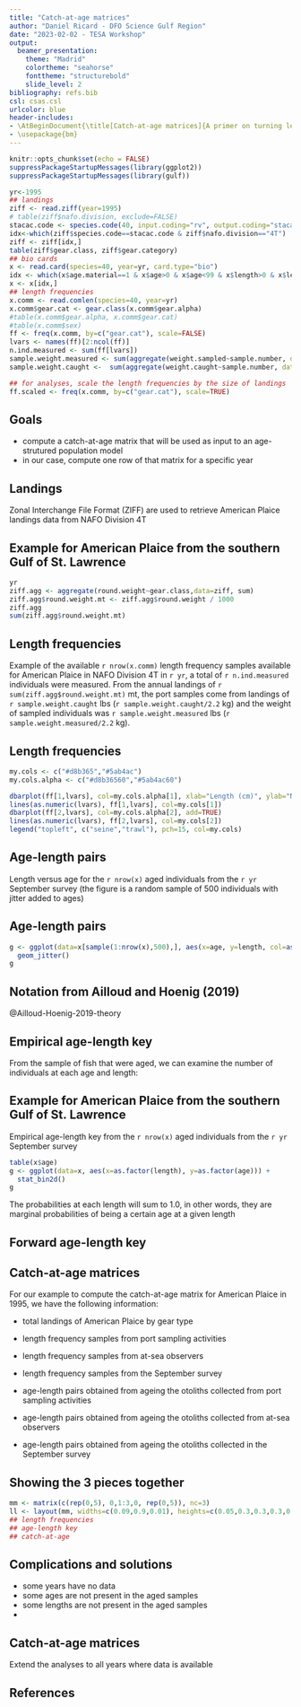 ```yaml
---
title: "Catch-at-age matrices"
author: "Daniel Ricard - DFO Science Gulf Region"
date: "2023-02-02 - TESA Workshop"
output: 
  beamer_presentation:
    theme: "Madrid"
    colortheme: "seahorse"
    fonttheme: "structurebold"
    slide_level: 2
bibliography: refs.bib
csl: csas.csl
urlcolor: blue
header-includes:
- \AtBeginDocument{\title[Catch-at-age matrices]{A primer on turning length frequencies into ages}}
- \usepackage{bm}
---
```


```r
knitr::opts_chunk$set(echo = FALSE)
suppressPackageStartupMessages(library(ggplot2))
suppressPackageStartupMessages(library(gulf))
```

```r
yr<-1995
## landings
ziff <- read.ziff(year=1995)
# table(ziff$nafo.division, exclude=FALSE)
stacac.code <- species.code(40, input.coding="rv", output.coding="stacac")
idx<-which(ziff$species.code==stacac.code & ziff$nafo.division=="4T")
ziff <- ziff[idx,]
table(ziff$gear.class, ziff$gear.category)
## bio cards
x <- read.card(species=40, year=yr, card.type="bio")
idx <- which(x$age.material==1 & x$age>0 & x$age<99 & x$length>0 & x$length<100 & x$stratum %in% c(415:439))
x <- x[idx,]
## length frequencies
x.comm <- read.comlen(species=40, year=yr)
x.comm$gear.cat <- gear.class(x.comm$gear.alpha)
#table(x.comm$gear.alpha, x.comm$gear.cat)
#table(x.comm$sex)
ff <- freq(x.comm, by=c("gear.cat"), scale=FALSE)
lvars <- names(ff)[2:ncol(ff)]
n.ind.measured <- sum(ff[lvars])
sample.weight.measured <- sum(aggregate(weight.sampled~sample.number, data=x.comm, sum))
sample.weight.caught <-  sum(aggregate(weight.caught~sample.number, data=x.comm, sum))

## for analyses, scale the length frequencies by the size of landings
ff.scaled <- freq(x.comm, by=c("gear.cat"), scale=TRUE)
```

## Goals

- compute a catch-at-age matrix that will be used as input to an age-strutured population model
- in our case, compute one row of that matrix for a specific year 


## Landings

Zonal Interchange File Format (ZIFF) are used to retrieve American Plaice landings data from NAFO Division 4T



## Example for American Plaice from the southern Gulf of St. Lawrence

```r
yr
ziff.agg <- aggregate(round.weight~gear.class,data=ziff, sum)
ziff.agg$round.weight.mt <- ziff.agg$round.weight / 1000
ziff.agg
sum(ziff.agg$round.weight.mt)

```

## Length frequencies

Example of the available `r nrow(x.comm)` length frequency samples available for American Plaice in NAFO Division 4T in `r yr`, a total of `r n.ind.measured` individuals were measured. From the annual landings of `r sum(ziff.agg$round.weight.mt)` mt, the port samples come from landings of `r sample.weight.caught` lbs (`r sample.weight.caught/2.2` kg) and the weight of sampled individuals was `r sample.weight.measured`  lbs (`r sample.weight.measured/2.2` kg).

## Length frequencies

```r
my.cols <- c("#d8b365","#5ab4ac")
my.cols.alpha <- c("#d8b36560","#5ab4ac60")

dbarplot(ff[1,lvars], col=my.cols.alpha[1], xlab="Length (cm)", ylab="Number of individuals")
lines(as.numeric(lvars), ff[1,lvars], col=my.cols[1])
dbarplot(ff[2,lvars], col=my.cols.alpha[2], add=TRUE)
lines(as.numeric(lvars), ff[2,lvars], col=my.cols[2])
legend("topleft", c("seine","trawl"), pch=15, col=my.cols)
```

## Age-length pairs

Length versus age for the `r nrow(x)` aged individuals from the `r yr` September survey (the figure is a random sample of 500 individuals with jitter added to ages)

## Age-length pairs

```r
g <- ggplot(data=x[sample(1:nrow(x),500),], aes(x=age, y=length, col=as.factor(sex))) +
  geom_jitter() 
g
```

## Notation from Ailloud and Hoenig (2019)

@Ailloud-Hoenig-2019-theory

\begin{small}
\begin{tabular}{p{8cm}ll}
Age class & $i$ &  $1,2,...,I$ \\
Length bin & $j$ & $1, 2,..., J$ \\
Year & $k$ & $1, 2,..., K$ \\
Number of fish of age $i$ and length bin $j$ in the age-length sample & $n_{ij}$ & \\
Number of fish of length $j$ in the length frequency sample & $y_{j}$ & \\
Number of fish of age $i$ in the age only sample & $x_{i}$ & \\
Total size of the age-length sample & $n$ & \\
Total size of the length frequency sample & $N$ & \\
Total size of the age only sample & $M$ & \\
Total number of fish belonging to the $i^{th}$ age class of the age-length sample & $n_{i.}$ & \\
Total number of fish belonging to the $j^{th}$ length bin of the age-length sample & $n_{.j}$ & \\
\end{tabular}
\end{small}


## Empirical age-length key

From the sample of fish that were aged, we can examine the number of individuals at each age and length:

\begin{equation*}
\begin{bmatrix}
n_{age=1,length=1} & n_{age=1,length=2} & ... & n_{age=1,length=J}\\
n_{age=2,1} & n_{age=2,length=2} & ... & n_{age=2,length=J}\\
... & ... & ... & ... \\
n_{age=I,1} & n_{age=I,length=2} & ... & n_{age=I,length=J}\\
\end{bmatrix}
\end{equation*}


## Example for American Plaice from the southern Gulf of St. Lawrence

Empirical age-length key from the `r nrow(x)` aged individuals from the `r yr` September survey


```r
table(x$age)
g <- ggplot(data=x, aes(x=as.factor(length), y=as.factor(age))) +
  stat_bin2d()
g

```

The probabilities at each length will sum to 1.0, in other words, they are marginal probabilities of being a certain age at a given length

## Forward age-length key

\begin{equation*}
\hat{P} \left( i | j \right) = \hat{q}_{ij} = n_{ij}/n_{j}
\end{equation*}

\begin{equation*}
\hat{A} = \bm{Q} Y/N
\end{equation*}

## Catch-at-age matrices

For our example to compute the catch-at-age matrix for American Plaice in 1995, we have the following information:

- total landings of American Plaice by gear type

- length frequency samples from port sampling activities
- length frequency samples from at-sea observers
- length frequency samples from the September survey

- age-length pairs obtained from ageing the otoliths collected from port sampling activities
- age-length pairs obtained from ageing the otoliths collected from at-sea observers
- age-length pairs obtained from ageing the otoliths collected in the September survey


## Showing the 3 pieces together

```r
mm <- matrix(c(rep(0,5), 0,1:3,0, rep(0,5)), nc=3)
ll <- layout(mm, widths=c(0.09,0.9,0.01), heights=c(0.05,0.3,0.3,0.3,0.05))
## length frequencies
## age-length key
## catch-at-age
```


## Complications and solutions

- some years have no data
- some ages are not present in the aged samples
- some lengths are not present in the aged samples
- 

## Catch-at-age matrices

Extend the analyses to all years where data is available


## References

